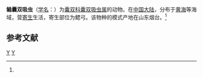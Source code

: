 {{Speciesbox
| genus = Didymozoon
| species = platycephali
| authority = (Ku et Shen, 1965)<ref name='id10229'>{{cite web| url =http://www.bioinfo.cn/db05/BjdwSpecies.php?action=view&id=10229| title =鲬囊双吸虫| work =《中国动物物种编目数据库》| publisher =中国科学院微生物研究所| author =中国科学院动物研究所| accessdate =2009-04-16| deadurl =yes| archiveurl =https://web.archive.org/web/20160305013324/http://www.bioinfo.cn/db05/BjdwSpecies.php?action=view&id=10229| archivedate =2016-03-05}}</ref>
}}

'''鲬囊双吸虫'''（[[学名|学名]]：{{lang|la|''Didymozoon platycephali''}}）为[[囊双科|囊双科]][[囊双吸虫属|囊双吸虫属]]的动物。在[[中国大陆|中国大陆]]，分布于[[黄海|黄海]]等海域，营[[寄生|寄生]]生活，寄生部位为鳃弓。该物种的模式产地在山东烟台。<ref name='id10229'/>

== 参考文献 ==
{{reflist}}

{{Taxonbar}}

[[Category:1965年描述的动物|Y]]
[[Category:囊双吸虫属|Y]]


{{吸虫小作品}}